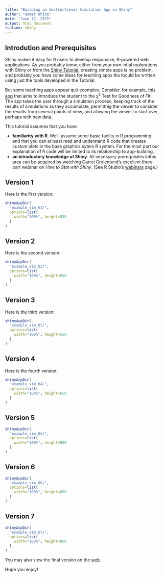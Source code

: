 ```yaml
---
title: "Building an Instructional Simulation App in Shiny"
author: "Homer White"
date: "June 17, 2015"
output: html_document
runtime: shiny
---
```


## Introdution and Prerequisites

Shiny makes it easy for R users to develop responsive, R-powered web applications.  As you probably know, either from your own intial rxplorations with Shiny or from the [Shiny Tutorial](http://shiny.rstudio.com/tutorial/), creating simple apps is no problem, and probably you have some ideas for teaching apps tha toculd be written using just the tools developed in the Tutorial.

But some teaching apps appear quit ecomplex.  Consider, for example, [this app](http://homer.shinyapps.io/SlowGoodness) that aims to introduce the student to the $\chi^2$ Test for Goodness of Fit.  The app takes the user through a simulation process, keeping track of the results of simulations as they accumulate, permittnig the viewer to consider the results from several points of view, and allowing the viewer to start over, perhaps with new data.

This tutorial assumes that you have:

* **familiarity with R**.  We'll assume some basic facilty in R programming and that you can at least read and understand R code that creates custom plots in the base graphics sytem R system.  For the most part our explanation of R code will be limited to its relationship to app-building.
* **an introductory knowledge of Shiny**.  All necessary prerequisites inthis area can be acquired by watching Garret Grolemund's excellent three-part webinar on *How to Stat with Shiny*.  (See R Studio's [webinars](http://www.rstudio.com/resources/webinars/) page.)

## Version 1


Here is the first version:

```r
shinyAppDir(
  "example_sim_01/",
  options=list(
    width="100%", height=550
  )
)
```

## Version 2

Here is the second verison:

```r
shinyAppDir(
  "example_sim_02/",
  options=list(
    width="100%", height=550
  )
)
```


## Version 3

Here is the third version:

```r
shinyAppDir(
  "example_sim_03/",
  options=list(
    width="100%", height=550
  )
)
```

## Version 4

Here is the fourth version:

```r
shinyAppDir(
  "example_sim_04/",
  options=list(
    width="100%", height=650
  )
)
```

## Version 5

```r
shinyAppDir(
  "example_sim_05/",
  options=list(
    width="100%", height=800
  )
)
```

## Version 6

```r
shinyAppDir(
  "example_sim_06/",
  options=list(
    width="100%", height=800
  )
)
```


## Version 7

```r
shinyAppDir(
  "example_sim_07/",
  options=list(
    width="100%", height=800
  )
)
```

You may also view the final version on the <a href = "http://homer.shinyapps.io/example_sim_07" target = "_blank">web</a>.

Hope you enjoy!


